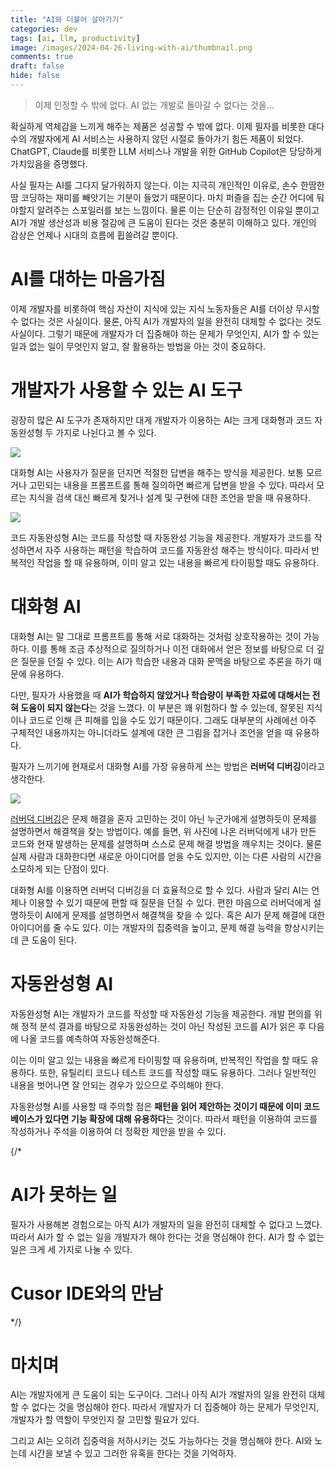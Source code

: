 ```yaml
---
title: "AI와 더불어 살아가기"
categories: dev
tags: [ai, llm, productivity]
image: /images/2024-04-26-living-with-ai/thumbnail.png
comments: true
draft: false
hide: false
---
```



> 이제 인정할 수 밖에 없다. AI 없는 개발로 돌아갈 수 없다는 것을…

확실하게 역체감을 느끼게 해주는 제품은 성공할 수 밖에 없다. 이제 필자를 비롯한 대다수의 개발자에게 AI 서비스는 사용하지 않던 시절로 돌아가기 힘든 제품이 되었다. ChatGPT, Claude를 비롯한 LLM 서비스나 개발을 위한 GitHub Copilot은 당당하게 가치있음을 증명했다.

사실 필자는 AI를 그다지 달가워하지 않는다. 이는 지극히 개인적인 이유로, 손수 한땀한땀 코딩하는 재미를 빼앗기는 기분이 들었기 때문이다. 마치 퍼즐을 집는 순간 어디에 둬야할지 알려주는 스포일러를 보는 느낌이다. 물론 이는 단순히 감정적인 이유일 뿐이고 AI가 개발 생산성과 비용 절감에 큰 도움이 된다는 것은 충분히 이해하고 있다. 개인의 감상은 언제나 시대의 흐름에 휩쓸려갈 뿐이다.

# AI를 대하는 마음가짐

이제 개발자를 비롯하여 핵심 자산이 지식에 있는 지식 노동자들은 AI를 더이상 무시할 수 없다는 것은 사실이다. 물론, 아직 AI가 개발자의 일을 완전히 대체할 수 없다는 것도 사실이다. 그렇기 때문에 개발자가 더 집중해야 하는 문제가 무엇인지, AI가 할 수 있는 일과 없는 일이 무엇인지 알고, 잘 활용하는 방법을 아는 것이 중요하다.

# 개발자가 사용할 수 있는 AI 도구

굉장히 많은 AI 도구가 존재하지만 대게 개발자가 이용하는 AI는 크게 대화형과 코드 자동완성형 두 가지로 나뉜다고 볼 수 있다.

<Image src="/images/2024-04-26-living-with-ai/chatgpt.gif" caption="ChatGPT" />

대화형 AI는 사용자가 질문을 던지면 적절한 답변을 해주는 방식을 제공한다. 보통 모르거나 고민되는 내용을 프롬프트를 통해 질의하면 빠르게 답변을 받을 수 있다. 따라서 모르는 지식을 검색 대신 빠르게 찾거나 설계 및 구현에 대한 조언을 받을 때 유용하다.

<Image src="/images/2024-04-26-living-with-ai/github-copilot.gif" caption="GitHub Copilot" />

코드 자동완성형 AI는 코드를 작성할 때 자동완성 기능을 제공한다. 개발자가 코드를 작성하면서 자주 사용하는 패턴을 학습하여 코드를 자동완성 해주는 방식이다. 따라서 반복적인 작업을 할 때 유용하며, 이미 알고 있는 내용을 빠르게 타이핑할 때도 유용하다.

# 대화형 AI

대화형 AI는 말 그대로 프롬프트를 통해 서로 대화하는 것처럼 상호작용하는 것이 가능하다. 이를 통해 조금 추상적으로 질의하거나 이전 대화에서 얻은 정보를 바탕으로 더 깊은 질문을 던질 수 있다. 이는 AI가 학습한 내용과 대화 문맥을 바탕으로 추론을 하기 때문에 유용하다.

다만, 필자가 사용했을 때 **AI가 학습하지 않았거나 학습량이 부족한 자료에 대해서는 전혀 도움이 되지 않는다**는 것을 느꼈다. 이 부분은 꽤 위험하다 할 수 있는데, 잘못된 지식이나 코드로 인해 큰 피해를 입을 수도 있기 때문이다. 그래도 대부분의 사례에선 아주 구체적인 내용까지는 아니더라도 설계에 대한 큰 그림을 잡거나 조언을 얻을 때 유용하다.

필자가 느끼기에 현재로서 대화형 AI를 가장 유용하게 쓰는 방법은 **러버덕 디버깅**이라고 생각한다.

<Image src="/images/2024-04-26-living-with-ai/rubber-duck.webp" caption="귀엽다" />

[러버덕 디버깅](https://codesquad-yoda.medium.com/%EB%9F%AC%EB%B2%84%EB%8D%95-%EB%94%94%EB%B2%84%EA%B9%85-76c4e3fbef3c)은 문제 해결을 혼자 고민하는 것이 아닌 누군가에게 설명하듯이 문제를 설명하면서 해결책을 찾는 방법이다. 예를 들면, 위 사진에 나온 러버덕에게 내가 만든 코드와 현재 발생하는 문제를 설명하며 스스로 문제 해결 방법을 깨우치는 것이다. 물론 실제 사람과 대화한다면 새로운 아이디어를 얻을 수도 있지만, 이는 다른 사람의 시간을 소모하게 되는 단점이 있다.

대화형 AI를 이용하면 러버덕 디버깅을 더 효율적으로 할 수 있다. 사람과 달리 AI는 언제나 이용할 수 있기 때문에 편할 때 질문을 던질 수 있다. 편한 마음으로 러버덕에게 설명하듯이 AI에게 문제를 설명하면서 해결책을 찾을 수 있다. 혹은 AI가 문제 해결에 대한 아이디어를 줄 수도 있다. 이는 개발자의 집중력을 높이고, 문제 해결 능력을 향상시키는 데 큰 도움이 된다.

# 자동완성형 AI

자동완성형 AI는 개발자가 코드를 작성할 때 자동완성 기능을 제공한다. 개발 편의를 위해 정적 분석 결과를 바탕으로 자동완성하는 것이 아닌 작성된 코드를 AI가 읽은 후 다음에 나올 코드를 예측하여 자동완성해준다. 

이는 이미 알고 있는 내용을 빠르게 타이핑할 때 유용하며, 반복적인 작업을 할 때도 유용하다. 또한, 유틸리티 코드나 테스트 코드를 작성할 때도 유용하다. 그러나 일반적인 내용을 벗어나면 잘 안되는 경우가 있으므로 주의해야 한다.

자동완성형 AI를 사용할 때 주의할 점은 **패턴을 읽어 제안하는 것이기 때문에 이미 코드베이스가 있다면 기능 확장에 대해 유용하다**는 것이다. 따라서 패턴을 이용하여 코드를 작성하거나 주석을 이용하여 더 정확한 제안을 받을 수 있다.

{/*
# AI가 못하는 일

필자가 사용해본 경험으로는 아직 AI가 개발자의 일을 완전히 대체할 수 없다고 느꼈다. 따라서 AI가 할 수 없는 일을 개발자가 해야 한다는 것을 명심해야 한다. AI가 할 수 없는 일은 크게 세 가지로 나눌 수 있다.

# Cusor IDE와의 만남
*/}

# 마치며

AI는 개발자에게 큰 도움이 되는 도구이다. 그러나 아직 AI가 개발자의 일을 완전히 대체할 수 없다는 것을 명심해야 한다. 따라서 개발자가 더 집중해야 하는 문제가 무엇인지, 개발자가 할 역할이 무엇인지 잘 고민할 필요가 있다.

그리고 AI는 오히려 집중력을 저하시키는 것도 가능하다는 것을 명심해야 한다. AI와 노는데 시간을 보낼 수 있고 그러한 유혹을 한다는 것을 기억하자.

